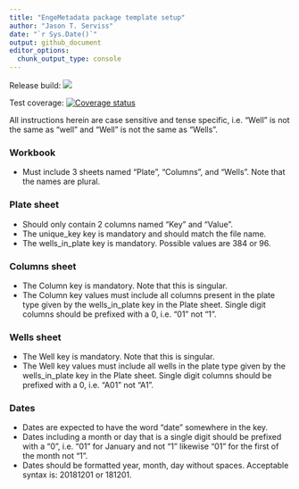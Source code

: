 ```yaml
---
title: "EngeMetadata package template setup"
author: "Jason T. Serviss"
date: "`r Sys.Date()`"
output: github_document
editor_options: 
  chunk_output_type: console
---
```


Release build:
<a href="https://travis-ci.org/EngeLab/EngelabMetadata"><img src="https://travis-ci.com/EngeLab/EngelabMetadata.svg?token=8VXNvJpmRV9RpFtTcJYW&branch=master"></a>

Test coverage: [![Coverage
status](https://codecov.io/gh/EngeLab/EngelabMetadata/branch/master/graph/badge.svg?token=vVxKKSzhGt)](https://codecov.io/gh/EngeLab/EngelabMetadata)


All instructions herein are case sensitive and tense specific, i.e. "Well" is 
not the same as "well" and "Well" is not the same as "Wells".

### Workbook
* Must include 3 sheets named "Plate", "Columns", and "Wells". Note that the 
names are plural.

### Plate sheet
* Should only contain 2 columns named "Key" and "Value".
* The unique_key key is mandatory and should match the file name.
* The wells_in_plate key is mandatory. Possible values are 384 or 96.

### Columns sheet
* The Column key is mandatory. Note that this is singular.
* The Column key values must include all columns present in the plate type given
by the wells_in_plate key in the Plate sheet. Single digit columns should be 
prefixed with a 0, i.e. "01" not "1".

### Wells sheet
* The Well key is mandatory. Note that this is singular.
* The Well key values must include all wells in the plate type given by the 
wells_in_plate key in the Plate sheet. Single digit columns should be prefixed 
with a 0, i.e. "A01" not "A1".

### Dates
* Dates are expected to have the word "date" somewhere in the key.
* Dates including a month or day that is a single digit should be prefixed with
a "0", i.e. "01" for January and not "1" likewise "01" for the first of the 
month not "1".
* Dates should be formatted year, month, day without spaces. Acceptable syntax 
is: 20181201 or 181201.

